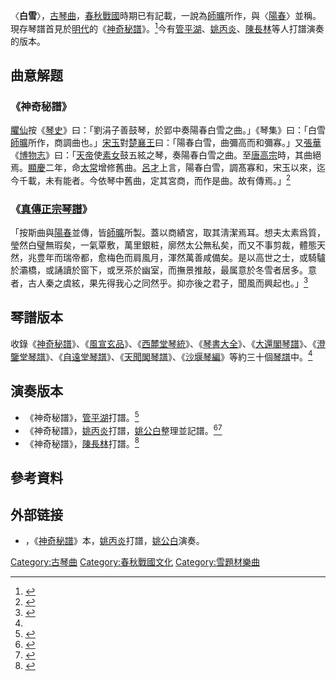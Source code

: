 {{About|古琴曲|琵琶曲|陽春白雪}}
〈'''白雪'''〉，[[古琴曲|古琴曲]]，[[春秋戰國|春秋戰國]]時期已有記載，一說為[[師曠|師曠]]所作，與〈[[陽春_(古琴曲)|陽春]]〉並稱。現存琴譜首見於[[明代|明代]]的《[[神奇秘譜|神奇秘譜]]》。<ref name=":0">{{Cite book|title=《存見古琴曲譜輯覽》|last=查阜西|publisher=文化藝術出版社|year=2007|isbn=9787503931765|location=北京|pages=2}}</ref>今有[[管平湖|管平湖]]、[[姚丙炎|姚丙炎]]、[[陳長林|陳長林]]等人打譜演奏的版本。

== 曲意解题 ==

=== 《神奇秘譜》 ===
[[臞仙|臞仙]]按《[[琴史|琴史]]》曰：「劉涓子善鼓琴，於郢中奏陽春白雪之曲。」《琴集》曰：「白雪[[師曠|師曠]]所作，商調曲也。」[[宋玉|宋玉]]對[[楚襄王|楚襄王]]曰：「陽春白雪，曲彌高而和彌寡。」又[[張華|張華]]《[[博物志|博物志]]》曰：「[[天帝|天帝]]使[[素女|素女]]鼓五絃之琴，奏陽春白雪之曲。至[[唐高宗|唐高宗]]時，其曲絕焉。[[顯慶|顯慶]]二年，命[[太常|太常]]增修舊曲。[[呂才|呂才]]上言，陽春白雪，調髙寡和，宋玉以來，迄今千載，未有能者。今依琴中舊曲，定其宮商，而作是曲。故有傳焉。」<ref>{{Cite book|title=《琴曲集成（第一冊）》|editor1=中國藝術研究院音樂研究所|editor2=北京古琴研究會|publisher=中華書局|isbn=9787101073836|location=北京|pages=144}}</ref>

===《[[真傳正宗琴譜|真傳正宗琴譜]]》===
「按斯曲與[[陽春_(古琴曲)|陽春]]並傳，皆[[師曠|師曠]]所製。蓋以商績宮，取其淸潔焉耳。想夫太素爲質，瑩然白璧無瑕矣，一氣覃敷，萬里銀粧，廓然太公無私矣，而又不事剪裁，體態天然，兆豊年而瑞帝都，愈梅色而肩風月，渾然萬善咸備矣。是以高世之士，或騎驢於灞橋，或誦讀於窗下，或烹茶於幽室，而撫景推敲，最属意於冬雪者居多。意者，古人秦之虞絃，果先得我心之同然乎。抑亦後之君子，聞風而興起也。」<ref>{{Cite book|title=《琴曲集成（第七冊）》|editor1=中國藝術研究院音樂研究所|editor2=北京古琴研究會|publisher=中華書局|isbn=9787101073836|location=北京|pages=80}}</ref>

== 琴譜版本 ==
收錄《[[神奇秘譜|神奇秘譜]]》、《[[風宣玄品|風宣玄品]]》、《[[西麓堂琴統|西麓堂琴統]]》、《[[琴書大全|琴書大全]]》、《[[大還閣琴譜|大還閣琴譜]]》、《[[澄鑒堂琴譜|澄鑒堂琴譜]]》、《[[自遠堂琴譜|自遠堂琴譜]]》、《[[天聞閣琴譜|天聞閣琴譜]]》、《[[沙堰琴編|沙堰琴編]]》等約三十個[[古琴譜|琴譜]]中。<ref name=":0" />

== 演奏版本 ==

* 《神奇秘譜》，[[管平湖|管平湖]]打譜。<ref>{{Cite book|title=《管平湖古琴曲集》|last=管平湖|publisher=龍音製作|year=1995|location=香港}}</ref>
* 《神奇秘譜》，[[姚丙炎|姚丙炎]]打譜，[[姚公白|姚公白]]整理並記譜。<ref>{{Cite web|title=《琴曲鉤沉·白雪》前言——姚丙炎《神奇秘譜·白雪》之打譜|url=https://mp.weixin.qq.com/s/SmOmF-RRfBBLYocG6-TIsg|access-date=2021-11-18|author=姚公白|date=2021-01-29|publisher=瀞和琴社|archive-date=2021-11-18|archive-url=https://web.archive.org/web/20211118011759/https://mp.weixin.qq.com/s/SmOmF-RRfBBLYocG6-TIsg|dead-url=no}}</ref><ref>{{Cite web|title=《琴曲鉤沉·白雪》彈奏與曲譜|url=https://mp.weixin.qq.com/s/5n-mMx0dJhLmd9NQ2k4TVQ|access-date=2021-11-18|author=姚公白|date=2021-02-06|publisher=瀞和琴社|archive-date=2021-11-18|archive-url=https://web.archive.org/web/20211118011757/https://mp.weixin.qq.com/s/5n-mMx0dJhLmd9NQ2k4TVQ|dead-url=no}}</ref>
* 《神奇秘譜》，[[陳長林|陳長林]]打譜。<ref>{{Cite book|title=《陳長林古琴譜集》|last=陳長林|first=|publisher=文化藝術出版社|year=2013|isbn=9787503956904|authorlink=}}</ref>

== 參考資料 ==
{{reflist}}

==外部链接==
* {{YouTube|m-bctAxWfmg|〈白雪〉}}，《[[神奇秘譜|神奇秘譜]]》本，[[姚丙炎|姚丙炎]]打譜，[[姚公白|姚公白]]演奏。

[[Category:古琴曲|Category:古琴曲]]
[[Category:春秋戰國文化|Category:春秋戰國文化]]
[[Category:雪題材樂曲|Category:雪題材樂曲]]